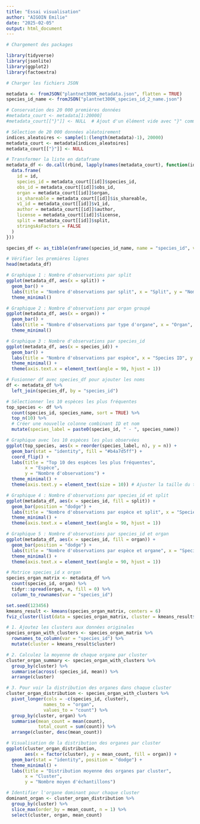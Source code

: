 ```yaml
---
title: "Essai visualisation"
author: "AIGOIN Emilie"
date: "2025-02-05"
output: html_document
---
```


```r

# Chargement des packages

library(tidyverse)
library(jsonlite)
library(ggplot2)
library(factoextra)

```

```r

# Charger les fichiers JSON

metadata <- fromJSON("plantnet300K_metadata.json", flatten = TRUE)
species_id_name <- fromJSON("plantnet300K_species_id_2_name.json")

```

```r

# Conservation des 20 000 premières données
#metadata_court <- metadata[1:20000]
#metadata_court[["}"]] <- NULL  # Ajout d'un élément vide avec "}" comme clé pour simuler la fermeture

# Sélection de 20 000 données aléatoirement
indices_aleatoires <- sample(1:(length(metadata)-1), 20000)
metadata_court <- metadata[indices_aleatoires]
metadata_court[["}"]] <- NULL

# Transformer la liste en dataframe
metadata_df <- do.call(rbind, lapply(names(metadata_court), function(id) {
  data.frame(
    id = id,
    species_id = metadata_court[[id]]$species_id,
    obs_id = metadata_court[[id]]$obs_id,
    organ = metadata_court[[id]]$organ,
    is_shareable = metadata_court[[id]]$is_shareable,
    v1_id = metadata_court[[id]]$v1_id,
    author = metadata_court[[id]]$author,
    license = metadata_court[[id]]$license,
    split = metadata_court[[id]]$split,
    stringsAsFactors = FALSE
  )
}))

species_df <- as_tibble(enframe(species_id_name, name = "species_id", value = "species_name"))

```

```r

# Vérifier les premières lignes
head(metadata_df)

```

```r

# Graphique 1 : Nombre d'observations par split
ggplot(metadata_df, aes(x = split)) +
  geom_bar() +
  labs(title = "Nombre d'observations par split", x = "Split", y = "Nombre d'observations") +
  theme_minimal()

```

```r

# Graphique 2 : Nombre d'observations par organ groupé
ggplot(metadata_df, aes(x = organ)) +
  geom_bar() +
  labs(title = "Nombre d'observations par type d'organe", x = "Organ", y = "Nombre d'observations") +
  theme_minimal()

```

```r

# Graphique 3 : Nombre d'observations par species_id
ggplot(metadata_df, aes(x = species_id)) +
  geom_bar() +
  labs(title = "Nombre d'observations par espèce", x = "Species ID", y = "Nombre d'observations") +
  theme_minimal() +
  theme(axis.text.x = element_text(angle = 90, hjust = 1))

```

```r

# Fusionner df avec species_df pour ajouter les noms
df <- metadata_df %>%
  left_join(species_df, by = "species_id")

# Sélectionner les 10 espèces les plus fréquentes
top_species <- df %>%
  count(species_id, species_name, sort = TRUE) %>%
  top_n(10) %>%
  # Créer une nouvelle colonne combinant ID et nom
  mutate(species_label = paste0(species_id, " - ", species_name))

# Graphique avec les 10 espèces les plus observées
ggplot(top_species, aes(x = reorder(species_label, n), y = n)) +
  geom_bar(stat = "identity", fill = "#b4a7d5ff") +
  coord_flip() +
  labs(title = "Top 10 des espèces les plus fréquentes", 
       x = "Espèce", 
       y = "Nombre d'observations") +
  theme_minimal() +
  theme(axis.text.y = element_text(size = 10)) # Ajuster la taille du texte si nécessaire

```


```r

# Graphique 4 : Nombre d'observations par species_id et split
ggplot(metadata_df, aes(x = species_id, fill = split)) +
  geom_bar(position = "dodge") +
  labs(title = "Nombre d'observations par espèce et split", x = "Species ID", y = "Nombre d'observations") +
  theme_minimal() +
  theme(axis.text.x = element_text(angle = 90, hjust = 1))

```


```r

# Graphique 5 : Nombre d'observations par species_id et organ
ggplot(metadata_df, aes(x = species_id, fill = organ)) +
  geom_bar(position = "dodge") +
  labs(title = "Nombre d'observations par espèce et organe", x = "Species ID", y = "Nombre d'observations") +
  theme_minimal() +
  theme(axis.text.x = element_text(angle = 90, hjust = 1))

```

```r

# Matrice species_id x organ
species_organ_matrix <- metadata_df %>%
  count(species_id, organ) %>%
  tidyr::spread(organ, n, fill = 0) %>%
  column_to_rownames(var = "species_id")

set.seed(123456)
kmeans_result <- kmeans(species_organ_matrix, centers = 6)
fviz_cluster(list(data = species_organ_matrix, cluster = kmeans_result$cluster))

```

```r
# 1. Ajoutez les clusters aux données originales
species_organ_with_clusters <- species_organ_matrix %>%
  rownames_to_column(var = "species_id") %>%
  mutate(cluster = kmeans_result$cluster)

# 2. Calculez la moyenne de chaque organe par cluster
cluster_organ_summary <- species_organ_with_clusters %>%
  group_by(cluster) %>%
  summarise(across(-species_id, mean)) %>%
  arrange(cluster)

# 3. Pour voir la distribution des organes dans chaque cluster
cluster_organ_distribution <- species_organ_with_clusters %>%
  pivot_longer(cols = -c(species_id, cluster), 
              names_to = "organ", 
              values_to = "count") %>%
  group_by(cluster, organ) %>%
  summarise(mean_count = mean(count),
            total_count = sum(count)) %>%
  arrange(cluster, desc(mean_count))

# Visualisation de la distribution des organes par cluster
ggplot(cluster_organ_distribution, 
       aes(x = factor(cluster), y = mean_count, fill = organ)) +
  geom_bar(stat = "identity", position = "dodge") +
  theme_minimal() +
  labs(title = "Distribution moyenne des organes par cluster",
       x = "Cluster",
       y = "Nombre moyen d'échantillons")

# Identifier l'organe dominant pour chaque cluster
dominant_organ <- cluster_organ_distribution %>%
  group_by(cluster) %>%
  slice_max(order_by = mean_count, n = 1) %>%
  select(cluster, organ, mean_count)
```


















